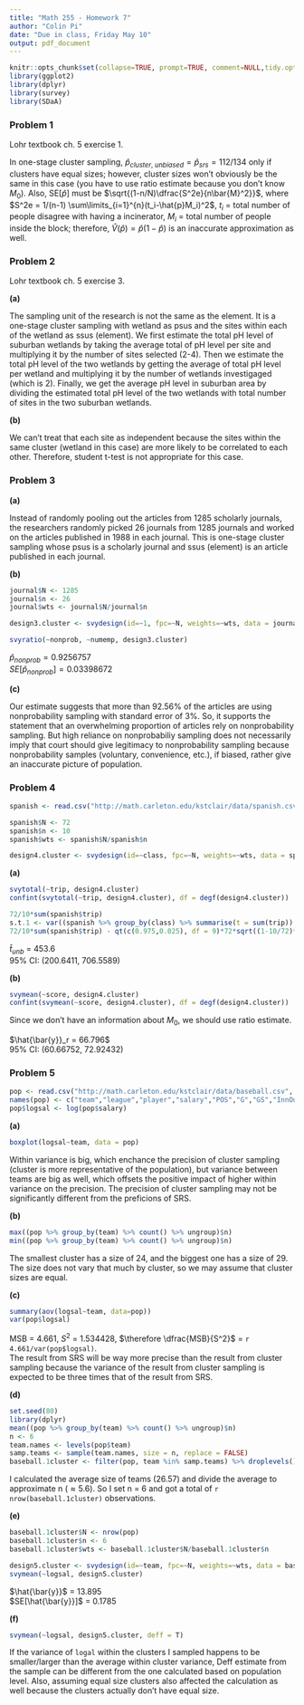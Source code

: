 ```yaml
---
title: "Math 255 - Homework 7"
author: "Colin Pi"
date: "Due in class, Friday May 10"
output: pdf_document
---
```


```r
knitr::opts_chunk$set(collapse=TRUE, prompt=TRUE, comment=NULL,tidy.opts=list(width.cutoff=60),tidy=TRUE,eval=TRUE, out.width = "60%", fig.align = "center")
library(ggplot2)
library(dplyr)
library(survey)
library(SDaA)
```

### Problem 1
Lohr textbook ch. 5 exercise 1.\

In one-stage cluster sampling, $\hat{p}_{cluster,\ unbiased} = \hat{p}_{srs} = 112/134$ only if clusters have equal sizes; however, cluster sizes won't obviously be the same in this case (you have to use ratio estimate because you don't know $M_0$). Also, SE[$\hat{p}$] must be $\sqrt{(1-n/N)\dfrac{S^2e}{n\bar{M}^2}}$, where $S^2e = 1/(n-1) \sum\limits_{i=1}^{n}(t_i-\hat{p}M_i)^2$, $t_i$ = total number of people disagree with having a incinerator, $M_i$ = total number of people inside the block; therefore, $\hat{V}(\hat{p}) = \hat{p}(1-\hat{p})$ is an inaccurate approximation as well.

### Problem 2
Lohr textbook ch. 5 exercise 3.

**(a)**

The sampling unit of the research is not the same as the element. It is a one-stage cluster sampling with wetland as psus and the sites within each of the wetland as ssus (element). We first estimate the total pH level of suburban wetlands by taking the average total of pH level per site and multiplying it by the number of sites selected (2-4). Then we estimate the total pH level of the two wetlands by getting the average of total pH level per wetland and multiplying it by the number of wetlands investigaged (which is 2). Finally, we get the average pH level in suburban area by dividing the estimated total pH level of the two wetlands with total number of sites in the two suburban wetlands. 

**(b)**

We can't treat that each site as independent because the sites within the same cluster (wetland in this case) are more likely to be correlated to each other. Therefore, student t-test is not appropriate for this case.

### Problem 3

**(a)**

Instead of randomly pooling out the articles from 1285 scholarly journals, the researchers randomly picked 26 journals from 1285 journals and worked on the articles published in 1988 in each journal. This is one-stage cluster sampling whose psus is a scholarly journal and ssus (element) is an article published in each journal. 

**(b)**

```r
journal$N <- 1285
journal$n <- 26
journal$wts <- journal$N/journal$n

design3.cluster <- svydesign(id=~1, fpc=~N, weights=~wts, data = journal)

svyratio(~nonprob, ~numemp, design3.cluster)
```

$\hat{p}_{nonprob} = 0.9256757$\
$SE[\hat{p}_{nonprob}] = 0.03398672$

**(c)**

Our estimate suggests that more than 92.56% of the articles are using nonprobability sampling with standard error of 3%. So, it supports the statement that an overwhelming proportion of articles rely on nonprobability sampling. But high reliance on nonprobabiliy sampling does not necessarily imply that court should give legitimacy to nonprobability sampling because nonprobability samples (voluntary, convenience, etc.), if biased, rather give an inaccurate picture of population.

### Problem 4

```r
spanish <- read.csv("http://math.carleton.edu/kstclair/data/spanish.csv")

spanish$N <- 72
spanish$n <- 10
spanish$wts <- spanish$N/spanish$n

design4.cluster <- svydesign(id=~class, fpc=~N, weights=~wts, data = spanish)
```

**(a)**

```r
svytotal(~trip, design4.cluster)
confint(svytotal(~trip, design4.cluster), df = degf(design4.cluster))

72/10*sum(spanish$trip)
s.t.1 <- var((spanish %>% group_by(class) %>% summarise(t = sum(trip)) %>% ungroup())$t)
72/10*sum(spanish$trip) - qt(c(0.975,0.025), df = 9)*72*sqrt((1-10/72)*s.t.1/10)
```

$\hat{t}_{unb}$ = 453.6\
95% CI: (200.6411, 706.5589)

**(b)**

```r
svymean(~score, design4.cluster)
confint(svymean(~score, design4.cluster), df = degf(design4.cluster))
```

Since we don't have an information about $M_0$, we should use ratio estimate.

$\hat{\bar{y}}_r = 66.796$\
95% CI: (60.66752, 72.92432)

### Problem 5

```r
pop <- read.csv("http://math.carleton.edu/kstclair/data/baseball.csv", header=FALSE, na.strings = c("NA"," ", "."))
names(pop) <- c("team","league","player","salary","POS","G","GS","InnOuts","PO","A","E","DP","PB","GB","AB","R","H","SecB","ThiB","HR","RBI","SB","CS","BB","SO","IBB","HPB","SH","SF","GIDP")
pop$logsal <- log(pop$salary)
```

**(a)**

```r
boxplot(logsal~team, data = pop)
```

Within variance is big, which enchance the precision of cluster sampling (cluster is more representative of the population), but variance between teams are big as well, which offsets the positive impact of higher within variance on the precision. The precision of cluster sampling may not be significantly different from the preficions of SRS. 

**(b)**

```r
max((pop %>% group_by(team) %>% count() %>% ungroup)$n)
min((pop %>% group_by(team) %>% count() %>% ungroup)$n)
```

The smallest cluster has a size of 24, and the biggest one has a size of 29. The size does not vary that much by cluster, so we may assume that cluster sizes are equal.

**(c)**

```r
summary(aov(logsal~team, data=pop))
var(pop$logsal)
```

MSB = 4.661, $S^2$ = 1.534428, $\therefore \dfrac{MSB}{S^2}$ = `r 4.661/var(pop$logsal)`.\
The result from SRS will be way more precise than the result from cluster sampling because the variance of the result from cluster sampling is expected to be three times that of the result from SRS.

**(d)**

```r
set.seed(80)
library(dplyr)
mean((pop %>% group_by(team) %>% count() %>% ungroup)$n)
n <- 6
team.names <- levels(pop$team)
samp.teams <- sample(team.names, size = n, replace = FALSE)
baseball.1cluster <- filter(pop, team %in% samp.teams) %>% droplevels()
```

I calculated the average size of teams (26.57) and divide the average to approximate n ($\approx 5.6$). So I set n = 6 and got a total of `r nrow(baseball.1cluster)` observations. 

**(e)**

```r
baseball.1cluster$N <- nrow(pop)
baseball.1cluster$n <- 6
baseball.1cluster$wts <- baseball.1cluster$N/baseball.1cluster$n

design5.cluster <- svydesign(id=~team, fpc=~N, weights=~wts, data = baseball.1cluster)
svymean(~logsal, design5.cluster)
```

$\hat{\bar{y}}$ = 13.895\
$SE[\hat{\bar{y}}]$ = 0.1785

**(f)**

```r
svymean(~logsal, design5.cluster, deff = T)
```

If the variance of `logal` within the clusters I sampled happens to be smaller/larger than the average within cluster variance, Deff estimate from the sample can be different from the one calculated based on population level. Also, assuming equal size clusters also affected the calculation as well because the clusters actually don't have equal size. 
